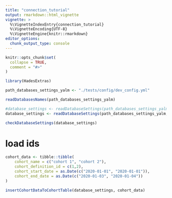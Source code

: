 ```yaml
---
title: "connection_tutorial"
output: rmarkdown::html_vignette
vignette: >
  %\VignetteIndexEntry{connection_tutorial}
  %\VignetteEncoding{UTF-8}
  %\VignetteEngine{knitr::rmarkdown}
editor_options: 
  chunk_output_type: console
---
```


```r
knitr::opts_chunk$set(
  collapse = TRUE,
  comment = "#>"
)
```

```r
library(HadesExtras)
```


```r

path_databases_settings_yalm <- "./tests/config/dev_config.yml"

readDatabasesNames(path_databases_settings_yalm)

```

```r
#database_settings <- readDatabaseSettings(path_databases_settings_yalm, "dev_eunomia")
database_settings <- readDatabaseSettings(path_databases_settings_yalm, "dev_bigquery")
```

```r
checkDatabaseSettings(database_settings)
```


# load ids 

```r

cohort_data <- tibble::tibble(
    cohort_name = c("cohort 1", "cohort 2"),
    cohort_definition_id = c(1,2),
    cohort_start_date = as.Date(c("2020-01-01", "2020-01-01")),
    cohort_end_date = as.Date(c("2020-01-03", "2020-01-04"))
)

insertCohortDataToCohortTable(database_settings, cohort_data)

```



